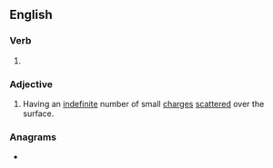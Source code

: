==English==

===Verb===
{{head|en|verb form}}

# {{en-past of|asperse}}

===Adjective===
{{en-adj}}

# {{lb|en|heraldry}} Having an [[indefinite]] number of small [[charge]]s [[scatter]]ed over the surface.
#: {{rfquotek|lang=en|Cussans}}

===Anagrams===
* {{anagrams|en|a=adeeprss|preassed|repassed|respades}}